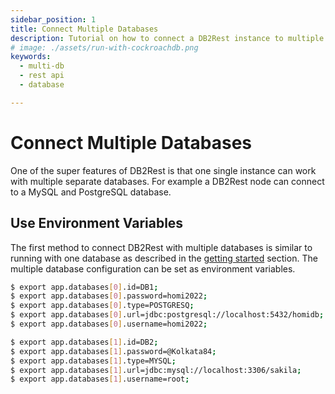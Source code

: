 ```yaml
---
sidebar_position: 1
title: Connect Multiple Databases
description: Tutorial on how to connect a DB2Rest instance to multiple physical database.
# image: ./assets/run-with-cockroachdb.png
keywords:
  - multi-db
  - rest api
  - database

---
```


# Connect Multiple Databases

One of the super features of DB2Rest is that one single instance can work with multiple separate databases. For example
a DB2Rest node can connect to a MySQL and PostgreSQL database.


## Use Environment Variables

The first method to connect DB2Rest with multiple databases is similar to running with one database as described in the [getting started](../intro) section.
The multiple database configuration can be set as environment variables.


```bash
$ export app.databases[0].id=DB1;
$ export app.databases[0].password=homi2022;
$ export app.databases[0].type=POSTGRESQ;
$ export app.databases[0].url=jdbc:postgresql://localhost:5432/homidb;
$ export app.databases[0].username=homi2022;

$ export app.databases[1].id=DB2;
$ export app.databases[1].password=@Kolkata84;
$ export app.databases[1].type=MYSQL;
$ export app.databases[1].url=jdbc:mysql://localhost:3306/sakila;
$ export app.databases[1].username=root;
````




